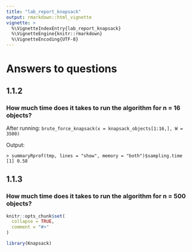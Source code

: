 ```yaml
---
title: "lab_report_knapsack"
output: rmarkdown::html_vignette
vignette: >
  %\VignetteIndexEntry{lab_report_knapsack}
  %\VignetteEngine{knitr::rmarkdown}
  %\VignetteEncoding{UTF-8}
---
```


# Answers to questions
## 1.1.2
### How much time does it takes to run the algorithm for n = 16 objects?
After running: `brute_force_knapsack(x = knapsack_objects[1:16,], W = 3500)`

Output:
```
> summaryRprof(tmp, lines = "show", memory = "both")$sampling.time
[1] 0.58
```
## 1.1.3
### How much time does it takes to run the algorithm for n = 500 objects?

```r
knitr::opts_chunk$set(
  collapse = TRUE,
  comment = "#>"
)
```

```r
library(Knapsack)
```
